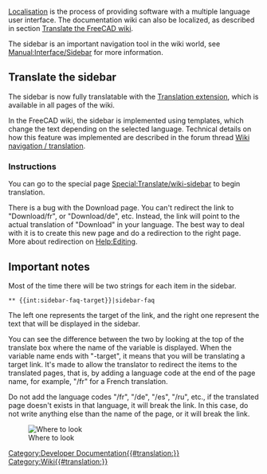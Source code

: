 <languages/>
[[Localisation]] is the process of providing software with a multiple language user interface.
The documentation wiki can also be localized, as described in section [[Localisation#Translate_the_FreeCAD_wiki|Translate the FreeCAD wiki]].

The sidebar is an important navigation tool in the wiki world, see [http://www.mediawiki.org/wiki/Manual:Interface/Sidebar Manual:Interface/Sidebar] for more information.

==Translate the sidebar==

The sidebar is now fully translatable with the [http://www.mediawiki.org/wiki/Help:Extension:Translate Translation extension], which is available in all pages of the wiki.

In the FreeCAD wiki, the sidebar is implemented using templates, which change the text depending on the selected language.
Technical details on how this feature was implemented are described in the forum thread [https://forum.freecad.org/viewtopic.php?f=21&t=9687&start=10#p80441 Wiki navigation / translation].

===Instructions===

You can go to the special page [[Special:Translate/wiki-sidebar]] to begin translation.

There is a bug with the Download page. You can't redirect the link to "Download/fr", or "Download/de", etc. Instead, the link will point to the actual translation of "Download" in your language.
The best way to deal with it is to create this new page and do a redirection to the right page. More about redirection on [[Help:Editing]].

==Important notes==

Most of the time there will be two strings for each item in the sidebar.

 <nowiki>** {{int:sidebar-faq-target}}|sidebar-faq</nowiki>

The left one represents the target of the link, and the right one represent the text that will be displayed in the sidebar.

You can see the difference between the two by looking at the top of the translate box where the name of the variable is displayed.
When the variable name ends with "-target", it means that you will be translating a target link. It's made to allow the translator
to redirect the items to the translated pages, that is, by adding a language code at the end of the page name, for example, "/fr" for a French translation.

Do not add the language codes "/fr", "/de", "/es", "/ru", etc., if the translated page doesn't exists in that language, it will break the link.
In this case, do not write anything else than the name of the page, or it will break the link.

[[File:Translate-sidebar-instruction.png|left|Where to look]]

[[Category:Developer Documentation{{#translation:}}]]
[[Category:Wiki{{#translation:}}]]
{{clear}}